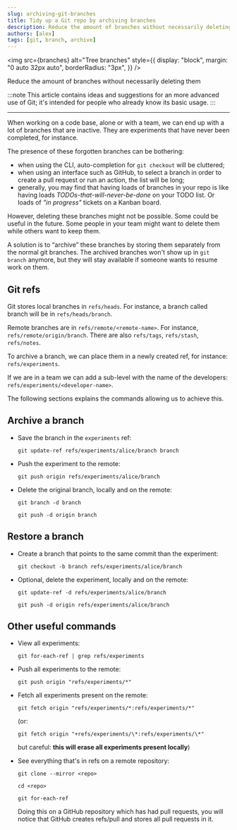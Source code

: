 ```yaml
---
slug: archiving-git-branches
title: Tidy up a Git repo by archiving branches
description: Reduce the amount of branches without necessarily deleting them.
authors: [alex]
tags: [git, branch, archive]
---
```



<img
	src={branches}
	alt="Tree branches"
	style={{
		display: "block",
		margin: "0 auto 32px auto",
		borderRadius: "3px",
	}}
/>

Reduce the amount of branches without necessarily deleting them

<!--truncate-->

:::note
This article contains ideas and suggestions for an more advanced use of Git; it's intended for people who already know its basic usage.
:::

---

When working on a code base, alone or with a team, we can end up with a lot of branches that are inactive. They are experiments that have never been completed, for instance.

The presence of these forgotten branches can be bothering:

- when using the CLI, auto-completion for `git checkout` will be cluttered;
- when using an interface such as GitHub, to select a branch in order to create a pull request or run an action, the list will be long;
- generally, you may find that having loads of branches in your repo is like having loads _TODOs-that-will-never-be-done_ on your TODO list. Or loads of _"in progress"_ tickets on a Kanban board.

However, deleting these branches might not be possible. Some could be useful in the future. Some people in your team might want to delete them while others want to keep them.

A solution is to “archive” these branches by storing them separately from the normal git branches. The archived branches won't show up in `git branch` anymore, but they will stay available if someone wants to resume work on them.

## Git refs

Git stores local branches in `refs/heads`. For instance, a branch called branch will be in `refs/heads/branch`.

Remote branches are in `refs/remote/<remote-name>`. For instance, `refs/remote/origin/branch`. There are also `refs/tags`, `refs/stash`, `refs/notes`.

To archive a branch, we can place them in a newly created ref, for instance: `refs/experiments`.

If we are in a team we can add a sub-level with the name of the developers: `refs/experiments/<developer-name>`.

The following sections explains the commands allowing us to achieve this.

## Archive a branch

- Save the branch in the `experiments` ref:

  `git update-ref refs/experiments/alice/branch branch`

- Push the experiment to the remote:

  `git push origin refs/experiments/alice/branch`

- Delete the original branch, locally and on the remote:

  `git branch -d branch`

  `git push -d origin branch`

## Restore a branch

- Create a branch that points to the same commit than the experiment:

  `git checkout -b branch refs/experiments/alice/branch`

- Optional, delete the experiment, locally and on the remote:

  `git update-ref -d refs/experiments/alice/branch`

  `git push -d origin refs/experiments/alice/branch`

## Other useful commands

- View all experiments:

  `git for-each-ref | grep refs/experiments`

- Push all experiments to the remote:

  `git push origin "refs/experiments/*"`

- Fetch all experiments present on the remote:

  `git fetch origin "refs/experiments/*:refs/experiments/*"`

  (or:

  `git fetch origin "+refs/experiments/\*:refs/experiments/\*"`

  but careful: **this will erase all experiments present locally**)

- See everything that's in refs on a remote repository:

  `git clone --mirror <repo>`

  `cd <repo>`

  `git for-each-ref`

  Doing this on a GitHub repository which has had pull requests, you will notice that GitHub creates refs/pull and stores all pull requests in it.
